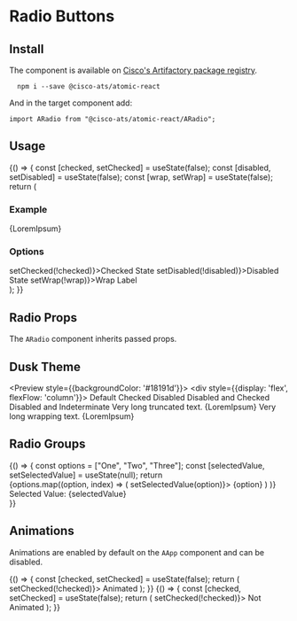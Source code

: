 

<Meta title="Components/Radio Buttons" component={ARadio} />

# Radio Buttons

## Install

The component is available on [Cisco's Artifactory package registry](https://devhub.cisco.com/artifactory/webapp/#/home).

```
  npm i --save @cisco-ats/atomic-react
```

And in the target component add:

```
import ARadio from "@cisco-ats/atomic-react/ARadio";
```

## Usage

<Preview>
  <Story name="usage-1">
    <AApp>
      <YourComponent>
    {() => {
      const [checked, setChecked] = useState(false);
      const [disabled, setDisabled] = useState(false);
      const [wrap, setWrap] = useState(false);
      return (
        <div className="a-app--animated">
          <h3>Example</h3>
          <ARadio checked={checked} disabled={disabled} wrap={wrap}>
            {LoremIpsum}
          </ARadio>
          <ADivider />
          <h3>Options</h3>
          <div style={{display: 'flex',marginTop: 20, flexFlow: 'column'}}>
            <ACheckbox checked={checked} onClick={() => setChecked(!checked)}>Checked State</ACheckbox>
            <ACheckbox checked={disabled} onClick={() => setDisabled(!disabled)}>Disabled State</ACheckbox>
            <ACheckbox checked={wrap} onClick={() => setWrap(!wrap)}>Wrap Label</ACheckbox>
          </div>
        </div>
      );
    }}
      </YourComponent>
    </AApp>
  </Story>
</Preview>

## Radio Props

The `ARadio` component inherits passed props.

<Props of={ARadio} />

## Dusk Theme

<Preview style={{backgroundColor: '#18191d'}}>
  <Story name="dusk-1">
    <AApp theme="dusk">
      <div style={{display: 'flex', flexFlow: 'column'}}>
        <ARadio>
          Default
        </ARadio>
        <ARadio checked>
          Checked
        </ARadio>
        <ARadio disabled>
          Disabled
        </ARadio>
        <ARadio disabled checked>
          Disabled and Checked
        </ARadio>
        <ARadio disabled indeterminate>
          Disabled and Indeterminate
        </ARadio>
        <ARadio>
          Very long truncated text. {LoremIpsum}
        </ARadio>
        <ARadio wrap>
          Very long wrapping text. {LoremIpsum}
        </ARadio>
      </div>
    </AApp>
  </Story>
</Preview>

## Radio Groups

<Preview>
  <Story name="groups-1">
    <AApp>
    <YourComponent>
  {() => {
    const options = ["One", "Two", "Three"];
    const [selectedValue, setSelectedValue] = useState(null);
    return <div>
      {options.map((option, index) => (
          <ARadio
            name="myRadioGroup"
            key={`myRadioGroup_${index}`}
            checked={option === selectedValue}
            onClick={() => setSelectedValue(option)}>
            {option}
          </ARadio>
        )
      )}
      <ADivider />
      Selected Value: {selectedValue}
      </div>
  }}
    </YourComponent>
    </AApp>
  </Story>
</Preview>

## Animations

Animations are enabled by default on the `AApp` component and can be disabled.

<Preview>
  <Story name="animations-1">
    <AApp>
      <YourComponent>
    {() => {
      const [checked, setChecked] = useState(false);
      return (
        <ARadio checked={checked} onClick={() => setChecked(!checked)}>
          Animated
        </ARadio>
      );
    }}
      </YourComponent>
    </AApp>
  </Story>
  <Story name="animations-2">
    <AApp animations={false}>
      <YourComponent>
    {() => {
      const [checked, setChecked] = useState(false);
      return (
        <ARadio checked={checked} onClick={() => setChecked(!checked)}>
          Not Animated
        </ARadio>
      );
    }}
      </YourComponent>
    </AApp>
  </Story>
</Preview>
